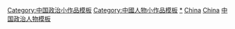 [[Category:中国政治小作品模板|Category:中国政治小作品模板]]
[[Category:中國人物小作品模板|Category:中國人物小作品模板]]
[[Category:中国政治人物小作品|*]]
[[Category:各国政治人物小作品模板|China]]
[[Category:亚洲政治人物小作品模板|China]]
[[Category:中国政治人物模板|]]